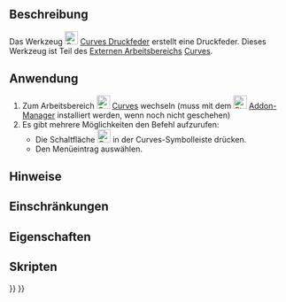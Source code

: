 <languages/>

{{Docnav/de
|[[Curves_ToConsole/de|ZurKonsole]]
|[[Curves_ReflectLines/de|Reflexionslinien]]
|[[Curves_Workbench/de|Curves]]
|IconL=Curves_ToConsole.svg
|IconR=Curves_ReflectLines.svg
|IconC=Curves_workbench_icon.svg
}}

{{GuiCommand/de
|Name=Curves CompressionSpring
|Name/de=Curves Druckfeder
|MenuLocation=Surfaces → Compression Spring
|Workbenches=[[Curves_Workbench/de|Curves]]
}}

==Beschreibung==

Das Werkzeug  [[Image:Curves_CompressionSpring.svg|24px]] [[Curves_CompressionSpring/de|Curves Druckfeder]] erstellt eine Druckfeder. Dieses Werkzeug ist Teil des [[external workbenches/de|Externen Arbeitsbereichs]] [[Curves Workbench/de|Curves]].

==Anwendung==

# Zum Arbeitsbereich [[Image:Curves_workbench_icon.svg|24px]] [[Curves_Workbench/de|Curves]] wechseln (muss mit dem  [[Image:Std_AddonMgr.svg|24px]] [[Std_AddonMgr/de|Addon-Manager]] installiert werden, wenn noch nicht geschehen)
# Es gibt mehrere Möglichkeiten den Befehl aufzurufen:
#* Die Schaltfläche [[Image:Curves_CompressionSpring.svg|24px]] in der Curves-Symbolleiste drücken.
#* Den Menüeintrag {{MenuCommand|Surfaces → Compression Spring}} auswählen.


==Hinweise==


==Einschränkungen==


==Eigenschaften==


==Skripten==


{{Docnav/de
|[[Curves_ToConsole/de|ZurKonsole]]
|[[Curves_ReflectLines/de|Reflexionslinien]]
|[[Curves_Workbench/de|Curves]]
|IconL=Curves_ToConsole.svg
|IconR=Curves_ReflectLines.svg
|IconC=Curves_workbench_icon.svg
}}

{{Curves Tools navi{{#translation:}}}}
{{Userdocnavi{{#translation:}}}}